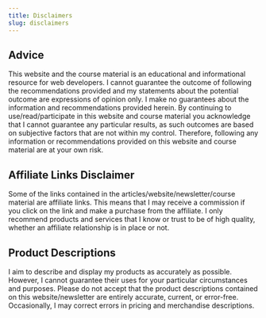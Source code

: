 ```yaml
---
title: Disclaimers
slug: disclaimers
---
```


## Advice

This website and the course material is an educational and informational resource for web developers. I cannot guarantee the outcome of following the recommendations provided and my statements about the potential outcome are expressions of opinion only. I make no guarantees about the information and recommendations provided herein. By continuing to use/read/participate in this website and course material you acknowledge that I cannot guarantee any particular results, as such outcomes are based on subjective factors that are not within my control. Therefore, following any information or recommendations provided on this website and course material are at your own risk.

## Affiliate Links Disclaimer

Some of the links contained in the articles/website/newsletter/course material are affiliate links. This means that I may receive a commission if you click on the link and make a purchase from the affiliate. I only recommend products and services that I know or trust to be of high quality, whether an affiliate relationship is in place or not.

## Product Descriptions

I aim to describe and display my products as accurately as possible. However, I cannot guarantee their uses for your particular circumstances and purposes. Please do not accept that the product descriptions contained on this website/newsletter are entirely accurate, current, or error-free. Occasionally, I may correct errors in pricing and merchandise descriptions.
